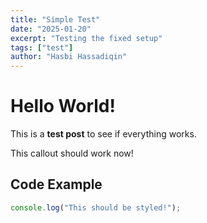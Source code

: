 ```yaml
---
title: "Simple Test"
date: "2025-01-20"
excerpt: "Testing the fixed setup"
tags: ["test"]
author: "Hasbi Hassadiqin"
---
```


# Hello World!

This is a **test post** to see if everything works.

<Callout type="success">This callout should work now!</Callout>

## Code Example

```javascript
console.log("This should be styled!");
```
